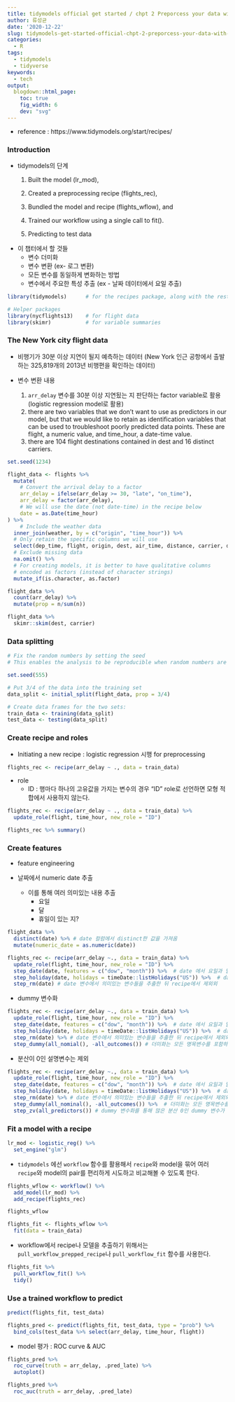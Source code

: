 ```yaml
---
title: tidymodels official get started / chpt 2 Preporcess your data with recipes
author: 류성균
date: '2020-12-22'
slug: tidymodels-get-started-official-chpt-2-preporcess-your-data-with-recipes
categories:
  - R
tags:
  - tidymodels
  - tidyverse
keywords:
  - tech
output:
  blogdown::html_page:
    toc: true
    fig_width: 6
    dev: "svg"
---
```


<!--more-->

- reference : https://www.tidymodels.org/start/recipes/


### Introduction
- tidymodels의 단계
  1. Built the model (lr_mod),

  2. Created a preprocessing recipe (flights_rec),

  3. Bundled the model and recipe (flights_wflow), and
  
  4. Trained our workflow using a single call to fit().
  
  5. Predicting to test data

- 이 챕터에서 할 것들
  - 변수 더미화
  - 변수 변환 (ex- 로그 변환)
  - 모든 변수를 동일하게 변화하는 방법
  - 변수에서 주요한 특성 추출 (ex - 날짜 데이터에서 요일 추출)
  
  
```r
library(tidymodels)      # for the recipes package, along with the rest of tidymodels

# Helper packages
library(nycflights13)    # for flight data
library(skimr)           # for variable summaries
```

### The New York city flight data

- 비행기가 30분 이상 지연이 될지 예측하는 데이터 (New York 인근 공항에서 출발하는 325,819개의 2013년 비행편을 확인하는 데이터) 


- 변수 변환 내용
  1. `arr_delay` 변수를 30분 이상 지연됬는 지 판단하는 factor variable로 활용 (logistic regression model로 활용)
  2. there are two variables that we don’t want to use as predictors in our model, but that we would like to retain as identification variables that can be used to troubleshoot poorly predicted data points. These are flight, a numeric value, and time_hour, a date-time value.
  3. there are 104 flight destinations contained in dest and 16 distinct carriers.
  
```r
set.seed(1234)

flight_data <- flights %>% 
  mutate(
    # Convert the arrival delay to a factor
    arr_delay = ifelse(arr_delay >= 30, "late", "on_time"),
    arr_delay = factor(arr_delay),
    # We will use the date (not date-time) in the recipe below
    date = as.Date(time_hour)
) %>% 
    # Include the weather data
  inner_join(weather, by = c("origin", "time_hour")) %>% 
  # Only retain the specific columns we will use
  select(dep_time, flight, origin, dest, air_time, distance, carrier, date, arr_delay, time_hour) %>% 
  # Exclude missing data
  na.omit() %>% 
  # For creating models, it is better to have qualitative columns
  # encoded as factors (instead of character strings)
  mutate_if(is.character, as.factor)
```


```r
flight_data %>% 
  count(arr_delay) %>% 
  mutate(prop = n/sum(n))
```


```r
flight_data %>% 
  skimr::skim(dest, carrier)
```

### Data splitting

```r
# Fix the random numbers by setting the seed 
# This enables the analysis to be reproducible when random numbers are used 

set.seed(555)

# Put 3/4 of the data into the training set 
data_split <- initial_split(flight_data, prop = 3/4)

# Create data frames for the two sets:
train_data <- training(data_split)
test_data <- testing(data_split)
```

### Create recipe and roles

- Initiating a new recipe : logistic regression 시행 for preprocessing

```r
flights_rec <- recipe(arr_delay ~ ., data = train_data)
```

- role
  - ID : 행마다 하나의 고유값을 가지는 변수의 경우 "ID" role로 선언하면 모형 적합에서 사용하지 않는다.
  
```r
flights_rec <- recipe(arr_delay ~ ., data = train_data) %>% 
  update_role(flight, time_hour, new_role = "ID")

flights_rec %>% summary()
```


### Create features

- feature engineering 

- 날짜에서 numeric date 추출
  - 이를 통해 여러 의미있는 내용 추출
    - 요일
    - 달
    - 휴일이 있는 지?
    
```r
flight_data %>% 
  distinct(date) %>% # date 컬럼에서 distinct한 값을 가져옴
  mutate(numeric_date = as.numeric(date))
```

```r
flights_rec <- recipe(arr_delay ~., data = train_data) %>% 
  update_role(flight, time_hour, new_role = "ID") %>% 
  step_date(date, features = c("dow", "month")) %>%  # date 에서 요일과 달을 추출 
  step_holiday(date, holidays = timeDate::listHolidays("US")) %>%  # date에서 휴일을 추출
  step_rm(date) # date 변수에서 의미있는 변수들을 추출한 뒤 recipe에서 제외외
```


- dummy 변수화
```r
flights_rec <- recipe(arr_delay ~., data = train_data) %>% 
  update_role(flight, time_hour, new_role = "ID") %>% 
  step_date(date, features = c("dow", "month")) %>%  # date 에서 요일과 달을 추출 
  step_holiday(date, holidays = timeDate::listHolidays("US")) %>%  # date에서 휴일을 추출
  step_rm(date) %>% # date 변수에서 의미있는 변수들을 추출한 뒤 recipe에서 제외외
  step_dummy(all_nomial(), -all_outcomes()) # 더미화는 모든 명목변수를 포함하고, 결과변수는 제외(Create dummy variables for all of the factor or character columns unless they are outcomes.)
```

- 분산이 0인 설명변수는 제외

```r
flights_rec <- recipe(arr_delay ~., data = train_data) %>% 
  update_role(flight, time_hour, new_role = "ID") %>% 
  step_date(date, features = c("dow", "month")) %>%  # date 에서 요일과 달을 추출 
  step_holiday(date, holidays = timeDate::listHolidays("US")) %>%  # date에서 휴일을 추출
  step_rm(date) %>% # date 변수에서 의미있는 변수들을 추출한 뒤 recipe에서 제외외
  step_dummy(all_nominal(), -all_outcomes()) %>%  # 더미화는 모든 명목변수를 포함하고, 결과변수는 제외(Create dummy variables for all of the factor or character columns unless they are outcomes.)
  step_zv(all_predictors()) # dummy 변수화를 통해 많은 분산 0인 dummy 변수가 생성될 수 있기 때문에 이 단계를 step_dummy 뒤에 배치
```


### Fit a model with a recipe

```r
lr_mod <- logistic_reg() %>% 
  set_engine("glm")
```

- `tidymodels` 에선 `workflow` 함수를 활용해서 `recipe`와 model을 묶어 여러 `recipe`와 model의 pair를 편리하게 시도하고 비교해볼 수 있도록 한다.

```r
flights_wflow <- workflow() %>% 
  add_model(lr_mod) %>% 
  add_recipe(flights_rec)

flights_wflow
```

```r
flights_fit <- flights_wflow %>% 
  fit(data = train_data)
```

- workflow에서 recipe나 모델을 추출하기 위해서는 `pull_workflow_prepped_recipe`나 `pull_workflow_fit` 함수를 사용한다.
```r
flights_fit %>% 
  pull_workflow_fit() %>% 
  tidy()
```

### Use a trained workflow to predict

```r
predict(flights_fit, test_data)
```


```r
flights_pred <- predict(flights_fit, test_data, type = "prob") %>% 
  bind_cols(test_data %>% select(arr_delay, time_hour, flight))

```


- model 평가 : ROC curve & AUC
```r
flights_pred %>%
  roc_curve(truth = arr_delay, .pred_late) %>% 
  autoplot()
```

```r
flights_pred %>% 
  roc_auc(truth = arr_delay, .pred_late)
```